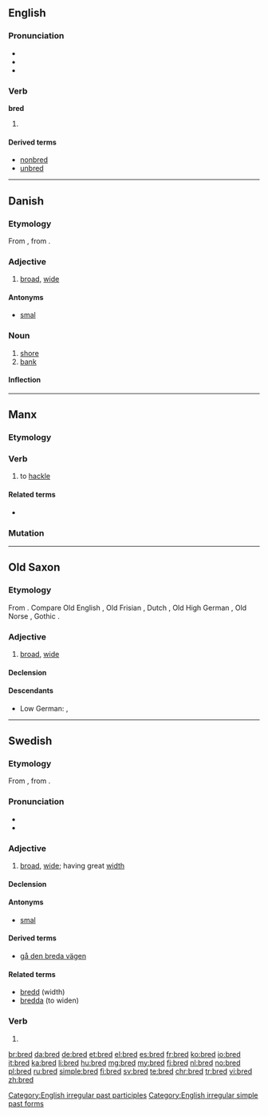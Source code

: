 ==English==

===Pronunciation===
* {{IPA|/brɛd/}}
* {{rhymes|ɛd}}
* {{homophones|lang=en|bread}}

===Verb===
'''bred'''

# {{en-past of|breed}}

====Derived terms====
* [[nonbred]]
* [[unbred]]

[[Category:English irregular past participles]]
[[Category:English irregular simple past forms]]

----

==Danish==

===Etymology===
From {{etyl|non|da}} {{term|breiðr|lang=non}}, from {{etyl|gem-pro|da}} {{term/t|gem-pro|*braidaz}}.

===Adjective===
{{head|da|adjective|neuter|bredt|definite and plural|brede}}

# [[broad]], [[wide]]

====Antonyms====
* [[smal]] {{pos a}}

===Noun===
{{da-noun|stem=bredd|en|er}}

# [[shore]]
# [[bank]]

====Inflection====
{{da-noun-infl|stem=bredd|en|er}}

----

==Manx==

===Etymology===
{{rfe|lang=gv}}

===Verb===
{{head|gv|verb|verbal noun|breddal|past participle|breddit}}

# to [[hackle]]

====Related terms====
* {{l|gv|breddey|gloss=hackling}}

===Mutation===
{{gv mut cons|b|red}}

----

==Old Saxon==

===Etymology===
From {{etyl|gem-pro|osx}} {{term/t|gem-pro|*braidaz}}. Compare Old English {{term/t|ang|brād}}, Old Frisian {{term|brēd|lang=ofs}}, Dutch {{term|breed|lang=nl}}, Old High German {{term|breit|lang=goh}}, Old Norse {{term|breiðr|lang=non}}, Gothic {{term|𐌱𐍂𐌰𐌹𐌸𐍃|tr=braiþs|lang=got}}.

===Adjective===
{{head|osx|adjective|head=brēd}}

# [[broad]], [[wide]]

====Declension====
{{osx-decl-adj|title=brēd|brēd}}

====Descendants====
* Low German: {{l|nds|breed}}, {{l|nds|breet}}

----

==Swedish==

===Etymology===
From {{etyl|non|sv}} {{term|breiðr|lang=non}}, from {{etyl|gem-pro|sv}} {{term/t|gem-pro|*braidaz}}.

===Pronunciation===
* {{rhymes|eːd|lang=sv}}
* {{audio|Sv-bred.ogg|audio|lang=sv}}

===Adjective===
{{head|sv|adjective}}

# [[broad]], [[wide]]; having great [[width]]

====Declension====
{{sv-adj-reg|n=brett}}

====Antonyms====
* [[smal]]

====Derived terms====
* [[gå den breda vägen]]

====Related terms====
* [[bredd]] (width)
* [[bredda]] (to widen)

===Verb===
{{head|sv|verb form}}

# {{sv-verb-form-imp|breda}}

[[br:bred]]
[[da:bred]]
[[de:bred]]
[[et:bred]]
[[el:bred]]
[[es:bred]]
[[fr:bred]]
[[ko:bred]]
[[io:bred]]
[[it:bred]]
[[ka:bred]]
[[li:bred]]
[[hu:bred]]
[[mg:bred]]
[[my:bred]]
[[fj:bred]]
[[nl:bred]]
[[no:bred]]
[[pl:bred]]
[[ru:bred]]
[[simple:bred]]
[[fi:bred]]
[[sv:bred]]
[[te:bred]]
[[chr:bred]]
[[tr:bred]]
[[vi:bred]]
[[zh:bred]]